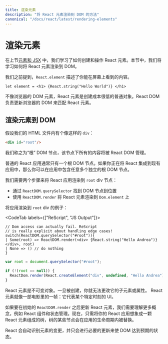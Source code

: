```yaml
---
title: 渲染元素
description: "将 React 元素渲染到 DOM 的方法"
canonical: "/docs/react/latest/rendering-elements"
---
```


<!-- # Rendering Elements -->
# 渲染元素

<Intro>

<!-- In our previous section [React Elements & JSX](./elements-and-jsx) we learned how to create and handle React elements. In this section we will learn how to put our elements into action by rendering them into the DOM. -->
在上节[元素和 JSX](./elements-and-jsx) 中，我们学习了如何创建和操作 React 元素。本节中，我们将学习如何将 React 元素渲染到 DOM。

</Intro>

<!-- As we mentioned before, a `React.element` describes what you see on the screen: -->
我们之前提到，`React.element` 描述了你能在屏幕上看到的内容。

```res
let element = <h1> {React.string("Hello World")} </h1>
```

<!-- Unlike browser DOM elements, React elements are plain objects, and are cheap to create. React DOM takes care of updating the DOM to match the React elements. -->
不像浏览器的 DOM 元素，React 元素是创建成本很低的普通对象。React DOM 负责更新浏览器的 DOM 来匹配 React 元素。

<!-- ## Rendering Elements to the DOM -->
## 渲染元素到 DOM

<!-- Let's assume we've got an HTML file that contains a `div` like this: -->
假设我们的 HTML 文件内有个像这样的 `div`：

```html
<div id="root"/>
```

<!-- We call this a “root” DOM node because everything inside it will be managed by React DOM. -->
我们称之为“根” DOM 节点，该节点下所有的内容将被 React DOM 管理。

<!-- Plain React applications usually have a single root DOM node. If you are integrating React into an existing app, you may have as many isolated root DOM nodes as you like. -->
普通的 React 应用通常只有一个根 DOM 节点。如果你正在将 React 集成到现有应用中，那么你可以在应用中包含任意多个独立的根 DOM 节点。

<!-- To render our React application into the `root` div, we need to do two things:
- Find our DOM node with `ReactDOM.querySelector`
- Render our React element to our queried `Dom.element` with `ReactDOM.render` -->
我们需要两个步骤来将 React 应用渲染到 `root` div 节点：
- 通过 `ReactDOM.querySelector` 找到 DOM 节点到位置
- 使用 `ReactDOM.render` 将 React 元素渲染到 `Dom.element` 上

<!-- Here is a full example rendering our application in our `root` div: -->
将应用渲染到 `root` div 的例子： 

<CodeTab labels={["ReScript", "JS Output"]}>

```res
// Dom access can actually fail. ReScript
// is really explicit about handling edge cases!
switch(ReactDOM.querySelector("#root")){
| Some(root) => ReactDOM.render(<div> {React.string("Hello Andrea")} </div>, root)
| None => () // do nothing
}
```
```js
var root = document.querySelector("#root");

if (!(root == null)) {
  ReactDom.render(React.createElement("div", undefined, "Hello Andrea"), root);
}
```

</CodeTab>

<!-- React elements are immutable. Once you create an element, you can’t change its children or attributes. An element is like a single frame in a movie: it represents the UI at a certain point in time. -->
React 元素是不可变对象。一旦被创建，你就无法更改它的子元素或属性。 React 元素就像一部电影里的一帧：它代表某个特定时刻的 UI。

<!-- At this point we would need to understand a few more concepts, such as React components and state management to be able to update the rendered elements after the initial `ReactDOM.render`. For now, just imagine your React application as a tree of elements, whereby some elements may get replaced during the lifetime of your application. -->
如果要在初始的 `ReactDOM.render` 之后更新 React 元素，我们需要理解更多概念，例如 React 组件和状态管理。现在，只需将你的 React 应用想象成一颗 React 元素组成的树，树的某些节点会在应用的生命周期内被替换。


<!-- React will automatically recognize any element changes and will only apply the DOM updates necessary to bring the DOM to the desired state. -->
React 会自动识别元素的变更，并只会进行必要的更新来使 DOM 达到预期的状态。
